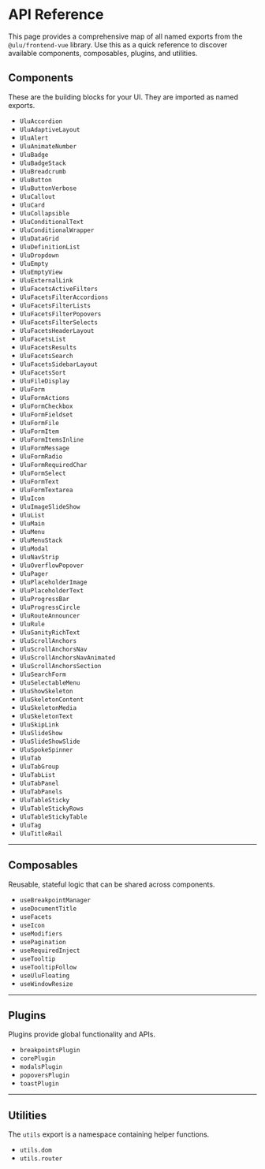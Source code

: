 

<Meta title="Overview/API Reference" />

# API Reference

This page provides a comprehensive map of all named exports from the `@ulu/frontend-vue` library. Use this as a quick reference to discover available components, composables, plugins, and utilities.

## Components

These are the building blocks for your UI. They are imported as named exports.

*   `UluAccordion`
*   `UluAdaptiveLayout`
*   `UluAlert`
*   `UluAnimateNumber`
*   `UluBadge`
*   `UluBadgeStack`
*   `UluBreadcrumb`
*   `UluButton`
*   `UluButtonVerbose`
*   `UluCallout`
*   `UluCard`
*   `UluCollapsible`
*   `UluConditionalText`
*   `UluConditionalWrapper`
*   `UluDataGrid`
*   `UluDefinitionList`
*   `UluDropdown`
*   `UluEmpty`
*   `UluEmptyView`
*   `UluExternalLink`
*   `UluFacetsActiveFilters`
*   `UluFacetsFilterAccordions`
*   `UluFacetsFilterLists`
*   `UluFacetsFilterPopovers`
*   `UluFacetsFilterSelects`
*   `UluFacetsHeaderLayout`
*   `UluFacetsList`
*   `UluFacetsResults`
*   `UluFacetsSearch`
*   `UluFacetsSidebarLayout`
*   `UluFacetsSort`
*   `UluFileDisplay`
*   `UluForm`
*   `UluFormActions`
*   `UluFormCheckbox`
*   `UluFormFieldset`
*   `UluFormFile`
*   `UluFormItem`
*   `UluFormItemsInline`
*   `UluFormMessage`
*   `UluFormRadio`
*   `UluFormRequiredChar`
*   `UluFormSelect`
*   `UluFormText`
*   `UluFormTextarea`
*   `UluIcon`
*   `UluImageSlideShow`
*   `UluList`
*   `UluMain`
*   `UluMenu`
*   `UluMenuStack`
*   `UluModal`
*   `UluNavStrip`
*   `UluOverflowPopover`
*   `UluPager`
*   `UluPlaceholderImage`
*   `UluPlaceholderText`
*   `UluProgressBar`
*   `UluProgressCircle`
*   `UluRouteAnnouncer`
*   `UluRule`
*   `UluSanityRichText`
*   `UluScrollAnchors`
*   `UluScrollAnchorsNav`
*   `UluScrollAnchorsNavAnimated`
*   `UluScrollAnchorsSection`
*   `UluSearchForm`
*   `UluSelectableMenu`
*   `UluShowSkeleton`
*   `UluSkeletonContent`
*   `UluSkeletonMedia`
*   `UluSkeletonText`
*   `UluSkipLink`
*   `UluSlideShow`
*   `UluSlideShowSlide`
*   `UluSpokeSpinner`
*   `UluTab`
*   `UluTabGroup`
*   `UluTabList`
*   `UluTabPanel`
*   `UluTabPanels`
*   `UluTableSticky`
*   `UluTableStickyRows`
*   `UluTableStickyTable`
*   `UluTag`
*   `UluTitleRail`

---

## Composables

Reusable, stateful logic that can be shared across components.

*   `useBreakpointManager`
*   `useDocumentTitle`
*   `useFacets`
*   `useIcon`
*   `useModifiers`
*   `usePagination`
*   `useRequiredInject`
*   `useTooltip`
*   `useTooltipFollow`
*   `useUluFloating`
*   `useWindowResize`

---

## Plugins

Plugins provide global functionality and APIs.

*   `breakpointsPlugin`
*   `corePlugin`
*   `modalsPlugin`
*   `popoversPlugin`
*   `toastPlugin`

---

## Utilities

The `utils` export is a namespace containing helper functions.

*   `utils.dom`
*   `utils.router`
